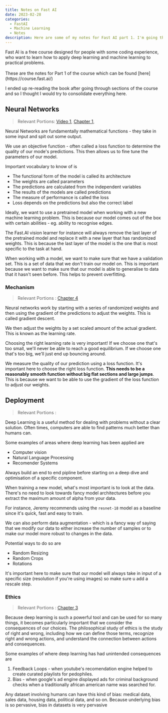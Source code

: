```yaml
---
title: Notes on Fast AI
date: 2023-02-28
categories:
  - FastAI
  - Machine Learning
  - Notes
description: Here are some of my notes for Fast AI part 1. I'm going through the course and the book and I'm trying to consolidate everything here.
---
```


<Callout>
Fast AI is a free course designed for people with some coding experience, who want to learn how to apply deep learning and machine learning to practical problems. <br /><br />These are the notes for Part 1 of the course which can be found [here](https://course.fast.ai/)
</Callout>

I ended up re-reading the book after going through sections of the course and so I thought I would try to consolidate everything here.

## Neural Networks

> Relevant Portions: [Video 1](https://www.youtube.com/watch?v=8SF_h3xF3cE), [Chapter 1](https://github.com/fastai/fastbook/blob/master/01_intro.ipynb), 

Neural Networks are fundamentally mathematical functions - they take in some input and spit out some output. 

<KommyImage blogImage={true} src = "https://pbs.twimg.com/media/FtuMEGpacAAOIil?format=png&name=medium" height = {400} width = {400} />

<StaticTweet id="1647063793200160768" />

We use an objective function - often called a loss function to determine the quality of our mode's predictions. This then allows us to fine tune the parameters of our model.

Important vocabulary to know of is 
- The functional form of the model is called its architecture
- The weights are called parameters
- The predictions are calculated from the independent variables
- The results of the models are called predictions
- The measure of performance is called the loss
- Loss depends on the predictions but also the correct label

Ideally, we want to use a pretrained model when working with a new machine learning problem. This is because our model comes out of the box with certain abilities - eg. ability to recognise edges. 

The Fast.AI vision learner for instance will always remove the last layer of the pretrained model and replace it with a new layer that has randomized weights. This is because the last layer of the model is the one that is most specific to the task at hand.

When working with a model, we want to make sure that we have a validation set. This is a set of data that we don't train our model on. This is important because we want to make sure that our model is able to generalise to data that it hasn't seen before. This helps to prevent overfitting.

### Mechanism

> Relevant Portions : [Chapter 4](https://github.com/fastai/fastbook/blob/master/04_mnist_basics.ipynb) 

Neural networks work by starting with a series of randomized weights and then using the gradient of the predictions to adjust the weights. This is called gradient descent.

<KommyImage blogImage = {true} src = "https://github.com/ivanleomk/personal_website_v3/assets/45760326/9d11bae7-b4e1-46c5-b724-46cee702a369" height = "400" width = "400" alt = "Learning Rate Image" />

We then adjust the weights by a set scaled amount of the actual gradient. This is known as the learning rate. 

<Callout>
Choosing the right learning rate is very important! If we choose one that's too small, we'll never be able to reach a good equilibrium. If we choose one that's too big, we'll just end up bouncing around.
</Callout>

We measure the quality of our prediction using a loss function. It's important here to choose the right loss function. **This needs to be a reasonably smooth function without big flat sections and large jumps**. This is because we want to be able to use the gradient of the loss function to adjust our weights.


## Deployment

> Relevant Portions : 

Deep Learning is a useful method for dealing with problems without a clear solution. Often times, computers are able to find patterns much better than humans can.

Some examples of areas where deep learning has been applied are
- Computer vision
- Natural Language Processing
- Recomender Systems

Always build an end to end pipline before starting on a deep dive and optimisation of a specific component. 


When training a new model, what's most important is to look at the data. There's no need to look towards fancy model architectures before you extract the maximum amount of alpha from your data.

<StaticTweet id="1647275727182770176" />

For instance, Jeremy recommends using the `resnet-18` model as a baseline since it's quick, fast and easy to train.

We can also perform data augmentation - which is a fancy way of saying that we modify our data to either increase the number of samples or to make our model more robust to changes in the data.

Potential ways to do so are
- Random Resizing
- Random Crops
- Rotations

It's important here to make sure that our model will always take in input of a specific size (resolution if you're using images) so make sure u add a rescale step.

### Ethics
> Relevant Portions : [Chapter 3](https://github.com/fastai/fastbook/blob/master/03_ethics.ipynb)

Because deep learning is such a powerful tool and can be used for so many things, it becomes particularly important that we consider the consequences of our choices. The philosophical study of ethics is the study of right and wrong, including how we can define those terms, recognize right and wrong actions, and understand the connection between actions and consequences.

Some examples of where deep learning has had unintended consequences are 
1. Feedback Loops - when youtube's recomendation engine helped to create curated playlists for pedophiles.
2. Bias - when google's ad engine displayed ads for criminal background checks when a traditionally african american name was searched for.


<Callout>
Any dataset involving humans can have this kind of bias: medical data, sales data, housing data, political data, and so on. Because underlying bias is so pervasive, bias in datasets is very pervasive
</Callout>


